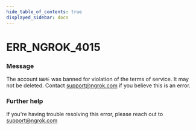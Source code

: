 ```yaml
---
hide_table_of_contents: true
displayed_sidebar: docs
---
```



# ERR_NGROK_4015

### Message

The account `NAME` was banned for violation of the terms of service. It may not be deleted. Contact support@ngrok.com if you believe this is an error.

<ErrorDetails error="err_ngrok_4015" />

### Further help

If you're having trouble resolving this error, please reach out to [support@ngrok.com](mailto:support@ngrok.com?subject=Help%20with%20ERR_NGROK_4015)
